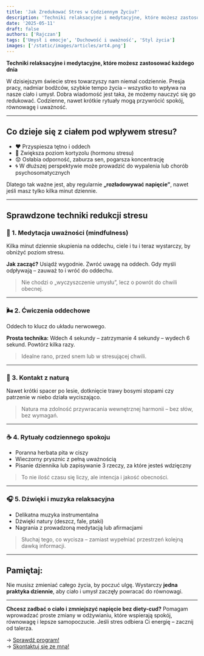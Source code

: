 ```yaml
---
title: 'Jak Zredukować Stres w Codziennym Życiu?'
description: 'Techniki relaksacyjne i medytacyjne, które możesz zastosować każdego dnia'
date: '2025-05-11'
draft: false
authors: ['Rajczan']
tags: ['Umysł i emocje', 'Duchowość i uważność', 'Styl życia']
images: ['/static/images/articles/art4.png']
---
```


**Techniki relaksacyjne i medytacyjne, które możesz zastosować każdego dnia**

W dzisiejszym świecie stres towarzyszy nam niemal codziennie. Presja pracy, nadmiar bodźców, szybkie tempo życia – wszystko to wpływa na nasze ciało i umysł. Dobra wiadomość jest taka, że możemy nauczyć się go redukować. Codzienne, nawet krótkie rytuały mogą przywrócić spokój, równowagę i uważność.

---

## Co dzieje się z ciałem pod wpływem stresu?

- ❤️ Przyspiesza tętno i oddech
- 🧠 Zwiększa poziom kortyzolu (hormonu stresu)
- 😟 Osłabia odporność, zaburza sen, pogarsza koncentrację
- 🌀 W dłuższej perspektywie może prowadzić do wypalenia lub chorób psychosomatycznych

Dlatego tak ważne jest, aby regularnie **„rozładowywać napięcie”**, nawet jeśli masz tylko kilka minut dziennie.

---

## Sprawdzone techniki redukcji stresu

### 🧘 1. Medytacja uważności (mindfulness)

Kilka minut dziennie skupienia na oddechu, ciele i tu i teraz wystarczy, by obniżyć poziom stresu.

**Jak zacząć?**
Usiądź wygodnie. Zwróć uwagę na oddech. Gdy myśli odpływają – zauważ to i wróć do oddechu.

> Nie chodzi o „wyczyszczenie umysłu”, lecz o powrót do chwili obecnej.

---

### 🌬️ 2. Ćwiczenia oddechowe

Oddech to klucz do układu nerwowego.

**Prosta technika:**
Wdech 4 sekundy – zatrzymanie 4 sekundy – wydech 6 sekund. Powtórz kilka razy.

> Idealne rano, przed snem lub w stresującej chwili.

---

### 🌿 3. Kontakt z naturą

Nawet krótki spacer po lesie, dotknięcie trawy bosymi stopami czy patrzenie w niebo działa wyciszająco.

> Natura ma zdolność przywracania wewnętrznej harmonii – bez słów, bez wymagań.

---

### ☕ 4. Rytuały codziennego spokoju

- Poranna herbata pita w ciszy
- Wieczorny prysznic z pełną uważnością
- Pisanie dziennika lub zapisywanie 3 rzeczy, za które jesteś wdzięczny

> To nie ilość czasu się liczy, ale intencja i jakość obecności.

---

### 🎧 5. Dźwięki i muzyka relaksacyjna

- Delikatna muzyka instrumentalna
- Dźwięki natury (deszcz, fale, ptaki)
- Nagrania z prowadzoną medytacją lub afirmacjami

> Słuchaj tego, co wycisza – zamiast wypełniać przestrzeń kolejną dawką informacji.

---

## Pamiętaj:

Nie musisz zmieniać całego życia, by poczuć ulgę.
Wystarczy **jedna praktyka dziennie**, aby ciało i umysł zaczęły powracać do równowagi.

---

**Chcesz zadbać o ciało i zmniejszyć napięcie bez diety-cud?**
Pomagam wprowadzać proste zmiany w odżywianiu, które wspierają spokój, równowagę i lepsze samopoczucie. Jeśli stres odbiera Ci energię – zacznij od talerza.

→ [Sprawdź program!](/projects)<br />
→ [Skontaktuj się ze mną!](/about)
